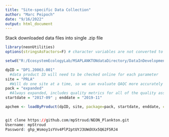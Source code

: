 ```yaml
---
title: "Site-specific Data Collection"
author: "Marc Peipoch"
date: "9/16/2022"
output: html_document
---
```


Stack downloaded data files into single .zip file
```r
library(neonUtilities)
options(stringsAsFactors=F) # character variables are not converted to factors

setwd("R:/EcosystemEcologyLab/MSAPLANKTONdataDirectory/DataInDevelopment/NEONData/ARIK/01_input")

dpID = "DP1.20063.001"
  #data product ID will need to be checked online for each parameter
site = "PRLA"
  #Will do one site at a time, so we can evaluate QAQC more accurately 
pack = "expanded"
  #Always expanded, includes quality metrics for all of the quality assessment and quality control analyses.
startdate = "2017-09" ; enddate = "2019-11"

apchem <- loadByProduct(dpID, site, package=pack, startdate, enddate, check.size=FALSE)


git clone https://github.com/mpStroud/NEON_Plankton.git
Username: mpStroud
Password: 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



```


